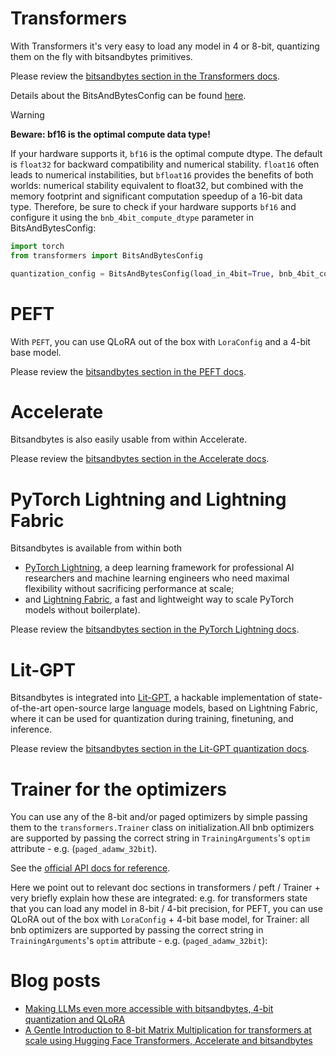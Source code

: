 # Transformers

With Transformers it's very easy to load any model in 4 or 8-bit, quantizing them on the fly with bitsandbytes primitives.

Please review the [bitsandbytes section in the Transformers docs](https://huggingface.co/docs/transformers/v4.37.2/en/quantization#bitsandbytes).

Details about the BitsAndBytesConfig can be found [here](https://huggingface.co/docs/transformers/v4.37.2/en/main_classes/quantization#transformers.BitsAndBytesConfig).

> [!WARNING]
> **Beware: bf16 is the optimal compute data type!**
>
> If your hardware supports it, `bf16` is the optimal compute dtype. The default is `float32` for backward compatibility and numerical stability. `float16` often leads to numerical instabilities, but `bfloat16` provides the benefits of both worlds: numerical stability equivalent to float32, but combined with the memory footprint and significant computation speedup of a 16-bit data type. Therefore, be sure to check if your hardware supports `bf16` and configure it using the `bnb_4bit_compute_dtype` parameter in BitsAndBytesConfig:

```py
import torch
from transformers import BitsAndBytesConfig

quantization_config = BitsAndBytesConfig(load_in_4bit=True, bnb_4bit_compute_dtype=torch.bfloat16)
```

# PEFT
With `PEFT`, you can use QLoRA out of the box with `LoraConfig` and a 4-bit base model.

Please review the [bitsandbytes section in the PEFT docs](https://huggingface.co/docs/peft/developer_guides/quantization#quantize-a-model).

# Accelerate

Bitsandbytes is also easily usable from within Accelerate.

Please review the [bitsandbytes section in the Accelerate docs](https://huggingface.co/docs/accelerate/en/usage_guides/quantization).



# PyTorch Lightning and Lightning Fabric

Bitsandbytes is available from within both
- [PyTorch Lightning](https://lightning.ai/docs/pytorch/stable/), a deep learning framework for professional AI researchers and machine learning engineers who need maximal flexibility without sacrificing performance at scale;
-  and [Lightning Fabric](https://lightning.ai/docs/fabric/stable/), a fast and lightweight way to scale PyTorch models without boilerplate).

Please review the [bitsandbytes section in the PyTorch Lightning docs](https://lightning.ai/docs/pytorch/stable/common/precision_intermediate.html#quantization-via-bitsandbytes).


# Lit-GPT

Bitsandbytes is integrated into [Lit-GPT](https://github.com/Lightning-AI/lit-gpt), a hackable implementation of state-of-the-art open-source large language models, based on Lightning Fabric, where it can be used for quantization during training, finetuning, and inference.

Please review the [bitsandbytes section in the Lit-GPT quantization docs](https://github.com/Lightning-AI/lit-gpt/blob/main/tutorials/quantize.md).



# Trainer for the optimizers

You can use any of the 8-bit and/or paged optimizers by simple passing them to the `transformers.Trainer` class on initialization.All bnb optimizers are supported by passing the correct string in `TrainingArguments`'s `optim` attribute - e.g. (`paged_adamw_32bit`).

See the [official API docs for reference](https://huggingface.co/docs/transformers/main_classes/trainer#transformers.Trainer).

Here we point out to relevant doc sections in transformers / peft / Trainer + very briefly explain how these are integrated:
e.g. for transformers state that you can load any model in 8-bit / 4-bit precision, for PEFT, you can use QLoRA out of the box with `LoraConfig` + 4-bit base model, for Trainer: all bnb optimizers are supported by passing the correct string in `TrainingArguments`'s `optim` attribute - e.g. (`paged_adamw_32bit`):

# Blog posts

- [Making LLMs even more accessible with bitsandbytes, 4-bit quantization and QLoRA](https://huggingface.co/blog/4bit-transformers-bitsandbytes)
- [A Gentle Introduction to 8-bit Matrix Multiplication for transformers at scale using Hugging Face Transformers, Accelerate and bitsandbytes](https://huggingface.co/blog/hf-bitsandbytes-integration)

